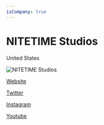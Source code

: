 ```yaml
---
isCompany: true
---
```


# NITETIME Studios

<Location>

United States

</Location>

![NITETIME Studios](http://nitetimestudios.com/img/logo.svg)

<Website>

[Website](http://nitetimestudios.com)

[Twitter](https://twitter.com/NITETIMEStudios)

[Instagram](https://www.instagram.com/NITETIMEstudios)

[Youtube](https://www.youtube.com/channel/UCjz2dvFUBjYa4fotIpK9yOQ)

</Website>
